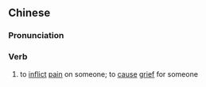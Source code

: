 ==Chinese==
{{zh-forms}}

===Pronunciation===
{{zh-pron
|m=kēngkǔ
|cat=v
}}

===Verb===
{{zh-verb}}

# to [[inflict]] [[pain]] on someone; to [[cause]] [[grief]] for someone